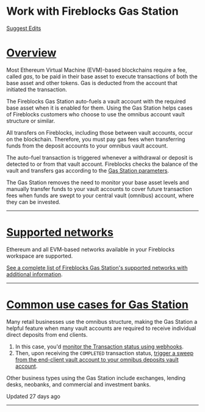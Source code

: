   # Work with Fireblocks Gas Station

[Suggest Edits](/edit/work-with-gas-station)

# [Overview](#overview)

Most Ethereum Virtual Machine (EVM)-based blockchains require a fee, called _gas_, to be paid in their base asset to execute transactions of both the base asset and other tokens. Gas is deducted from the account that initiated the transaction.

The Fireblocks Gas Station auto-fuels a vault account with the required base asset when it is enabled for them. Using the Gas Station helps cases of Fireblocks customers who choose to use the omnibus account vault structure or similar.

All transfers on Fireblocks, including those between vault accounts, occur on the blockchain. Therefore, you must pay gas fees when transferring funds from the deposit accounts to your omnibus vault account.

The auto-fuel transaction is triggered whenever a withdrawal or deposit is detected to or from that vault account. Fireblocks checks the balance of the vault and transfers gas according to the [Gas Station parameters](/docs/gas-station-setup#gas-station-parameters).

The Gas Station removes the need to monitor your base asset levels and manually transfer funds to your vault accounts to cover future transaction fees when funds are swept to your central vault (omnibus) account, where they can be invested.

  

* * *

  
# [Supported networks](#supported-networks)

Ethereum and all EVM-based networks available in your Fireblocks workspace are supported.

[See a complete list of Fireblocks Gas Station's supported networks with additional information](https://support.fireblocks.io/hc/en-us/articles/360016557960-Fireblocks-Gas-Station).

  

* * *

  
# [Common use cases for Gas Station](#common-use-cases-for-gas-station)

Many retail businesses use the omnibus structure, making the Gas Station a helpful feature when many vault accounts are required to receive individual direct deposits from end clients.

1.  In this case, you'd [monitor the Transaction status using webhooks](/docs/monitor-tx-status).
2.  Then, upon receiving the `COMPLETED` transaction status, [trigger a sweep from the end-client vault account to your omnibus deposits vault account](/docs/sweep-funds).

Other business types using the Gas Station include exchanges, lending desks, neobanks, and commercial and investment banks.

Updated 27 days ago

* * *
